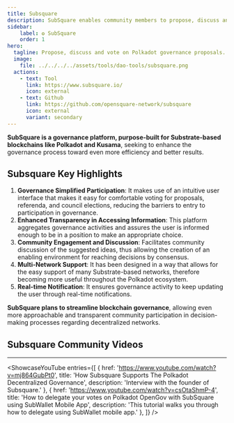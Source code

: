 ```yaml
---
title: Subsquare
description: SubSquare enables community members to propose, discuss and vote on gov. proposals.
sidebar:
    label: ✪ SubSquare
    order: 1
hero:
  tagline: Propose, discuss and vote on Polkadot governance proposals.
  image: 
    file: ../../../../assets/tools/dao-tools/subsquare.png
  actions:
    - text: Tool
      link: https://www.subsquare.io/
      icon: external
    - text: Github
      link: https://github.com/opensquare-network/subsquare
      icon: external
      variant: secondary
---
```



**SubSquare is a governance platform, purpose-built for Substrate-based blockchains like Polkadot and Kusama**, seeking to enhance the governance process toward even more efficiency and better results.

## Subsquare Key Highlights
1. **Governance Simplified Participation**: It makes use of an intuitive user interface that makes it easy for comfortable voting for proposals, referenda, and council elections, reducing the barriers to entry to participation in governance.
2. **Enhanced Transparency in Accessing Information**: This platform aggregates governance activities and assures the user is informed enough to be in a position to make an appropriate choice.
3. **Community Engagement and Discussion**: Facilitates community discussion of the suggested ideas, thus allowing the creation of an enabling environment for reaching decisions by consensus.
4. **Multi-Network Support**: It has been designed in a way that allows for the easy support of many Substrate-based networks, therefore becoming more useful throughout the Polkadot ecosystem.
5. **Real-time Notification**: It ensures governance activity to keep updating the user through real-time notifications.

**SubSquare plans to streamline blockchain governance**, allowing even more approachable and transparent community participation in decision-making processes regarding decentralized networks.

## Subsquare Community Videos
------------
<ShowcaseYouTube
  entries={[
    {
      href: 'https://www.youtube.com/watch?v=mj864GubPt0',
      title: 'How Subsquare Supports The Polkadot Decentralized Governance',
      description: 'Interview with the founder of Subsquare.'
    },
          {
      href: 'https://www.youtube.com/watch?v=csOtaShmP-4',
      title: 'How to delegate your votes on Polkadot OpenGov with SubSquare using SubWallet Mobile App',
      description: 'This tutorial walks you through how to delegate using SubWallet mobile app.'  },
  ]} />


